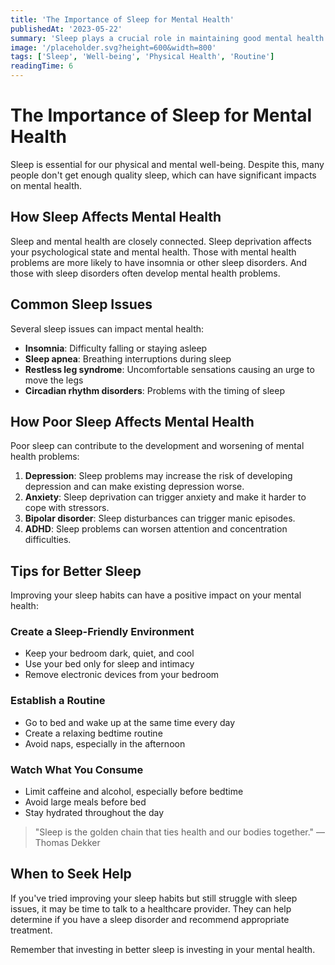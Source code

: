 ```yaml
---
title: 'The Importance of Sleep for Mental Health'
publishedAt: '2023-05-22'
summary: 'Sleep plays a crucial role in maintaining good mental health. Discover why quality sleep matters and how to improve your sleep habits.'
image: '/placeholder.svg?height=600&width=800'
tags: ['Sleep', 'Well-being', 'Physical Health', 'Routine']
readingTime: 6
---
```


# The Importance of Sleep for Mental Health

Sleep is essential for our physical and mental well-being. Despite this, many people don't get enough quality sleep, which can have significant impacts on mental health.

## How Sleep Affects Mental Health

Sleep and mental health are closely connected. Sleep deprivation affects your psychological state and mental health. Those with mental health problems are more likely to have insomnia or other sleep disorders. And those with sleep disorders often develop mental health problems.

## Common Sleep Issues

Several sleep issues can impact mental health:

- **Insomnia**: Difficulty falling or staying asleep
- **Sleep apnea**: Breathing interruptions during sleep
- **Restless leg syndrome**: Uncomfortable sensations causing an urge to move the legs
- **Circadian rhythm disorders**: Problems with the timing of sleep

## How Poor Sleep Affects Mental Health

Poor sleep can contribute to the development and worsening of mental health problems:

1. **Depression**: Sleep problems may increase the risk of developing depression and can make existing depression worse.
2. **Anxiety**: Sleep deprivation can trigger anxiety and make it harder to cope with stressors.
3. **Bipolar disorder**: Sleep disturbances can trigger manic episodes.
4. **ADHD**: Sleep problems can worsen attention and concentration difficulties.

## Tips for Better Sleep

Improving your sleep habits can have a positive impact on your mental health:

### Create a Sleep-Friendly Environment

- Keep your bedroom dark, quiet, and cool
- Use your bed only for sleep and intimacy
- Remove electronic devices from your bedroom

### Establish a Routine

- Go to bed and wake up at the same time every day
- Create a relaxing bedtime routine
- Avoid naps, especially in the afternoon

### Watch What You Consume

- Limit caffeine and alcohol, especially before bedtime
- Avoid large meals before bed
- Stay hydrated throughout the day

> "Sleep is the golden chain that ties health and our bodies together." — Thomas Dekker

## When to Seek Help

If you've tried improving your sleep habits but still struggle with sleep issues, it may be time to talk to a healthcare provider. They can help determine if you have a sleep disorder and recommend appropriate treatment.

Remember that investing in better sleep is investing in your mental health.
